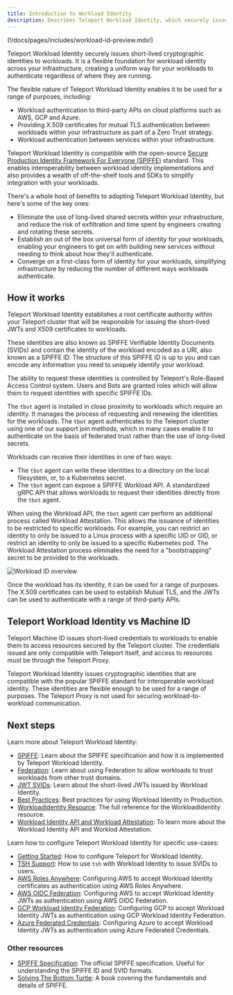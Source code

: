 ```yaml
---
title: Introduction to Workload Identity
description: Describes Teleport Workload Identity, which securely issues flexible, short-lived cryptographic identities to workloads and non-human identities.
---
```


(!/docs/pages/includes/workload-id-preview.mdx!)

Teleport Workload Identity securely issues short-lived cryptographic identities
to workloads. It is a flexible foundation for workload identity across your 
infrastructure, creating a uniform way for your workloads to authenticate 
regardless of where they are running.

The flexible nature of Teleport Workload Identity enables it to be used for a
range of purposes, including:

- Workload authentication to third-party APIs on cloud platforms such as AWS, 
  GCP and Azure.
- Providing X.509 certificates for mutual TLS authentication between workloads
  within your infrastructure as part of a Zero Trust strategy.
- Workload authentication between services within your infrastructure. 

Teleport Workload Identity is compatible with the open-source
[Secure Production Identity Framework For Everyone (SPIFFE)](./spiffe.mdx)
standard. This enables interoperability between workload identity
implementations and also provides a wealth of off-the-shelf tools and SDKs to
simplify integration with your workloads. 

There's a whole host of benefits to adopting Teleport Workload Identity, but
here's some of the key ones:

- Eliminate the use of long-lived shared secrets within your infrastructure, and
  reduce the risk of exfiltration and time spent by engineers creating and 
  rotating these secrets.
- Establish an out of the box universal form of identity for your workloads,
  enabling your engineers to get on with building new services without needing 
  to think about how they'll authenticate.
- Converge on a first-class form of identity for your workloads, simplifying
  infrastructure by reducing the number of different ways workloads authenticate.

## How it works

Teleport Workload Identity establishes a root certificate authority within your
Teleport cluster that will be responsible for issuing the short-lived JWTs and
X509 certificates to workloads.

These identities are also known as SPIFFE Verifiable Identity Documents (SVIDs)
and contain the identity of the workload encoded as a URI, also known as a 
SPIFFE ID. The structure of this SPIFFE ID is up to you and can encode any
information you need to uniquely identify your workload.

The ability to request these identities is controlled by Teleport's Role-Based
Access Control system. Users and Bots are granted roles which will allow them to
request identities with specific SPIFFE IDs.

The `tbot` agent is installed in close proximity to workloads which require an
identity. It manages the process of requesting and renewing the identities for
the workloads. The `tbot` agent authenticates to the Teleport cluster using one
of our support join methods, which in many cases enable it to authenticate 
on the basis of federated trust rather than the use of long-lived secrets.

Workloads can receive their identities in one of two ways:

- The `tbot` agent can write these identities to a directory on the local
  filesystem, or, to a Kubernetes secret.
- The `tbot` agent can expose a SPIFFE Workload API. A standardized gRPC API
  that allows workloads to request their identities directly from the `tbot`
  agent.

When using the Workload API, the `tbot` agent can perform an additional process
called Workload Attestation. This allows the issuance of identities to be 
restricted to specific workloads. For example, you can restrict an identity to
only be issued to a Linux process with a specific UID or GID, or restrict an
identity to only be issued to a specific Kubernetes pod. The Workload
Attestation process eliminates the need for a "bootstrapping" secret to be 
provided to the workloads.

![Workload ID overview](../../../img/workload-identity/intro-diagram.png)

Once the workload has its identity, it can be used for a range of purposes. The
X.509 certificates can be used to establish Mutual TLS, and the JWTs can be used
to authenticate with a range of third-party APIs.

## Teleport Workload Identity vs Machine ID

Teleport Machine ID issues short-lived credentials to workloads to enable them
to access resources secured by the Teleport cluster. The credentials issued are
only compatible with Teleport itself, and access to resources must be through
the Teleport Proxy.

Teleport Workload Identity issues cryptographic identities that are compatible
with the popular SPIFFE standard for interoperable workload identity. These 
identities are flexible enough to be used for a range of purposes. The 
Teleport Proxy is not used for securing workload-to-workload communication.

## Next steps

Learn more about Teleport Workload Identity:

- [SPIFFE](./spiffe.mdx): Learn about the SPIFFE specification and how it is implemented by Teleport Workload Identity.
- [Federation](./federation.mdx): Learn about using Federation to allow workloads to trust workloads from other trust domains.
- [JWT SVIDs](./jwt-svids.mdx): Learn about the short-lived JWTs issued by Workload Identity.
- [Best Practices](./best-practices.mdx): Best practices for using Workload Identity in Production.
- [WorkloadIdentity Resource](../../../reference/workload-identity/workload-identity-resource.mdx): The full reference for the WorkloadIdentity resource.
- [Workload Identity API and Workload Attestation](../../../reference/workload-identity/workload-identity-api-and-workload-attestation.mdx): To learn more about the Workload Identity API and Worklod Attestation.

Learn how to configure Teleport Workload Identity for specific use-cases:

- [Getting Started](./getting-started.mdx): How to configure Teleport for Workload Identity.
- [TSH Support](./tsh.mdx): How to use `tsh` with Workload Identity to issue SVIDs to users.
- [AWS Roles Anywhere](./aws-roles-anywhere.mdx): Configuring AWS to accept Workload Identity certificates as authentication using AWS Roles Anywhere.
- [AWS OIDC Federation](./aws-oidc-federation.mdx): Configuring AWS to accept Workload Identity JWTs as authentication using AWS OIDC Federation.
- [GCP Workload Identity Federation](./gcp-workload-identity-federation-jwt.mdx): Configuring GCP to accept Workload Identity JWTs as authentication using GCP Workload Identity Federation.
- [Azure Federated Credentials](./azure-federated-credentials.mdx): Configuring Azure to accept Workload Identity JWTs as authentication using Azure Federated Credentials.

### Other resources

- [SPIFFE Specification](https://github.com/spiffe/spiffe/blob/main/standards/SPIFFE.md): The official SPIFFE specification. Useful for understanding the SPIFFE ID and SVID formats.
- [Solving The Bottom Turtle](https://spiffe.io/pdf/Solving-the-bottom-turtle-SPIFFE-SPIRE-Book.pdf): A book covering the fundamentals and details of SPIFFE.
